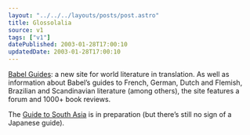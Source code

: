 ```yaml
---
layout: "../../../layouts/posts/post.astro"
title: Glossolalia
source: v1
tags: ["v1"]
datePublished: 2003-01-28T17:00:10
updatedDate: 2003-01-28T17:00:10
---
```


[Babel Guides][1]: a new site for world literature in translation. As well as information about Babel&#8217;s guides to French, German, Dutch and Flemish, Brazilian and Scandinavian literature (among others), the site features a forum and 1000+ book reviews.

The [Guide to South Asia][2] is in preparation (but there&#8217;s still no sign of a Japanese guide).

[1]: http://babelguides.com/ "Bable Guides: World Literature in Translation"
[2]: http://babelguides.com/story/2002/11/18/1017/9655 "Babel South Asia Guide: First volume features Tamil, Kannada, Telugu and Malayalam"
